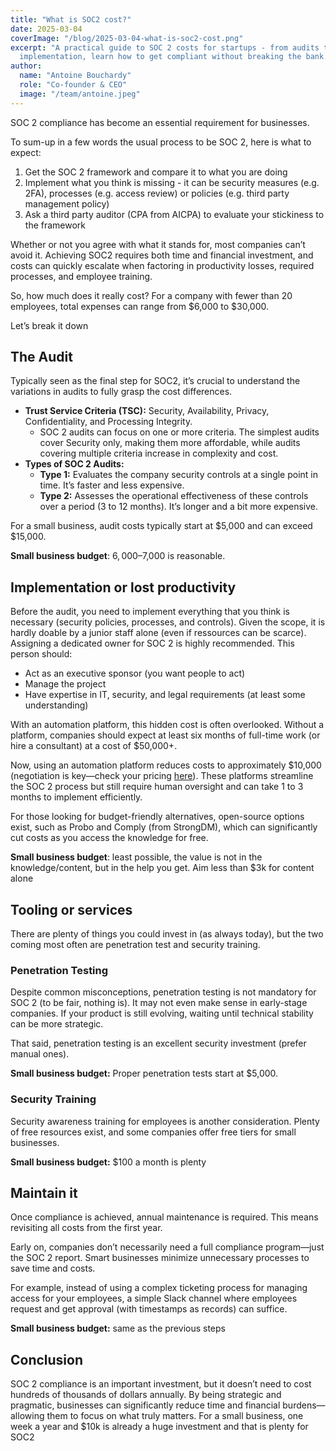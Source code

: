 ```yaml
---
title: "What is SOC2 cost?"
date: 2025-03-04
coverImage: "/blog/2025-03-04-what-is-soc2-cost.png"
excerpt: "A practical guide to SOC 2 costs for startups - from audits to
  implementation, learn how to get compliant without breaking the bank."
author:
  name: "Antoine Bouchardy"
  role: "Co-founder & CEO"
  image: "/team/antoine.jpeg"
---
```


SOC 2 compliance has become an essential requirement for businesses.

To sum-up in a few words the usual process to be SOC 2, here is what to expect:

1. Get the SOC 2 framework and compare it to what you are doing
2. Implement what you think is missing - it can be security measures (e.g. 2FA),
   processes (e.g. access review) or policies (e.g. third party management
   policy)
3. Ask a third party auditor (CPA from AICPA) to evaluate your stickiness to the
   framework

Whether or not you agree with what it stands for, most companies can’t avoid it.
Achieving SOC2 requires both time and financial investment, and costs can
quickly escalate when factoring in productivity losses, required processes, and
employee training.

So, how much does it really cost? For a company with fewer than 20 employees,
total expenses can range from $6,000 to $30,000.

Let’s break it down

## The Audit

Typically seen as the final step for SOC2, it’s crucial to understand the
variations in audits to fully grasp the cost differences.

- **Trust Service Criteria (TSC):** Security, Availability, Privacy,
  Confidentiality, and Processing Integrity.
  - SOC 2 audits can focus on one or more criteria. The simplest audits cover
    Security only, making them more affordable, while audits covering multiple
    criteria increase in complexity and cost.
- **Types of SOC 2 Audits:**
  - **Type 1:** Evaluates the company security controls at a single point in
    time. It’s faster and less expensive.
  - **Type 2:** Assesses the operational effectiveness of these controls over a
    period (3 to 12 months). It’s longer and a bit more expensive.

For a small business, audit costs typically start at $5,000 and can exceed
$15,000.

**Small business budget**: $6,000–$7,000 is reasonable.

## Implementation or lost productivity

Before the audit, you need to implement everything that you think is necessary
(security policies, processes, and controls). Given the scope, it is hardly
doable by a junior staff alone (even if ressources can be scarce). Assigning a
dedicated owner for SOC 2 is highly recommended. This person should:

- Act as an executive sponsor (you want people to act)
- Manage the project
- Have expertise in IT, security, and legal requirements (at least some
  understanding)

With an automation platform, this hidden cost is often overlooked. Without a
platform, companies should expect at least six months of full-time work (or hire
a consultant) at a cost of $50,000+.

Now, using an automation platform reduces costs to approximately $10,000
(negotiation is key—check your pricing
[here](https://compliance-benchmark.replit.app/)). These platforms streamline
the SOC 2 process but still require human oversight and can take 1 to 3 months
to implement efficiently.

For those looking for budget-friendly alternatives, open-source options exist,
such as Probo and Comply (from StrongDM), which can significantly cut costs as
you access the knowledge for free.

**Small business budget**: least possible, the value is not in the
knowledge/content, but in the help you get. Aim less than $3k for content alone

## Tooling or services

There are plenty of things you could invest in (as always today), but the two
coming most often are penetration test and security training.

### Penetration Testing

Despite common misconceptions, penetration testing is not mandatory for SOC 2
(to be fair, nothing is). It may not even make sense in early-stage companies.
If your product is still evolving, waiting until technical stability can be more
strategic.

That said, penetration testing is an excellent security investment (prefer
manual ones).

**Small business budget:** Proper penetration tests start at $5,000.

### Security Training

Security awareness training for employees is another consideration. Plenty of
free resources exist, and some companies offer free tiers for small businesses.

**Small business budget:** $100 a month is plenty

## Maintain it

Once compliance is achieved, annual maintenance is required. This means
revisiting all costs from the first year.

Early on, companies don’t necessarily need a full compliance program—just the
SOC 2 report. Smart businesses minimize unnecessary processes to save time and
costs.

For example, instead of using a complex ticketing process for managing access
for your employees, a simple Slack channel where employees request and get
approval (with timestamps as records) can suffice.

**Small business budget:** same as the previous steps

## Conclusion

SOC 2 compliance is an important investment, but it doesn’t need to cost
hundreds of thousands of dollars annually. By being strategic and pragmatic,
businesses can significantly reduce time and financial burdens—allowing them to
focus on what truly matters. For a small business, one week a year and $10k is
already a huge investment and that is plenty for SOC2
